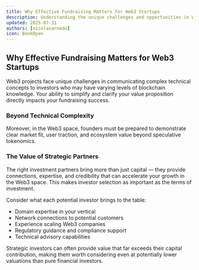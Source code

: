 ```yaml
---
title: Why Effective Fundraising Matters for Web3 Startups
description: Understanding the unique challenges and opportunities in Web3 fundraising
updated: 2025-07-31
authors: [nicolasarnedo]
icon: BookOpen
---
```


## Why Effective Fundraising Matters for Web3 Startups

Web3 projects face unique challenges in communicating complex technical concepts to investors who may have varying levels of blockchain knowledge. Your ability to simplify and clarify your value proposition directly impacts your fundraising success.

### Beyond Technical Complexity

Moreover, in the Web3 space, founders must be prepared to demonstrate clear market fit, user traction, and ecosystem value beyond speculative tokenomics.

### The Value of Strategic Partners

The right investment partners bring more than just capital — they provide connections, expertise, and credibility that can accelerate your growth in the Web3 space. This makes investor selection as important as the terms of investment.

Consider what each potential investor brings to the table:
- Domain expertise in your vertical
- Network connections to potential customers
- Experience scaling Web3 companies
- Regulatory guidance and compliance support
- Technical advisory capabilities

Strategic investors can often provide value that far exceeds their capital contribution, making them worth considering even at potentially lower valuations than pure financial investors.
